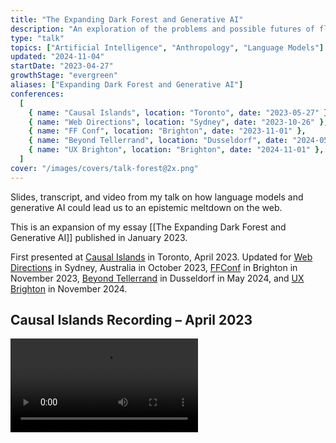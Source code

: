 ```yaml
---
title: "The Expanding Dark Forest and Generative AI"
description: "An exploration of the problems and possible futures of flooding the web with generative AI content"
type: "talk"
topics: ["Artificial Intelligence", "Anthropology", "Language Models"]
updated: "2024-11-04"
startDate: "2023-04-27"
growthStage: "evergreen"
aliases: ["Expanding Dark Forest and Generative AI"]
conferences:
  [
    { name: "Causal Islands", location: "Toronto", date: "2023-05-27" },
    { name: "Web Directions", location: "Sydney", date: "2023-10-26" },
	{ name: "FF Conf", location: "Brighton", date: "2023-11-01" },
	{ name: "Beyond Tellerrand", location: "Dusseldorf", date: "2024-05-01"},
    { name: "UX Brighton", location: "Brighton", date: "2024-11-01" },
  ]
cover: "/images/covers/talk-forest@2x.png"
---
```


Slides, transcript, and video from my talk on how language models and generative AI could lead us to an epistemic meltdown on the web.

This is an expansion of my essay [[The Expanding Dark Forest and Generative AI]] published in January <YearsAgo>2023</YearsAgo>.

First presented at [Causal Islands](https://www.causalislands.com/) in Toronto, April 2023. Updated for [Web Directions](https://webdirections.org/summit/) in Sydney, Australia in October 2023, [FFConf](https://2023.ffconf.org/) in Brighton in November 2023, [Beyond Tellerrand](https://beyondtellerrand.com/events/dusseldorf-2024) in Dusseldorf in May 2024, and [UX Brighton](https://uxbri.org/) in November 2024.

## Causal Islands Recording – April 2023

<Video src="https://www.youtube.com/embed/VXkDaDDJjoA" />

## Beyond Tellerrand Recording – May 2024

<Video src="https://www.youtube.com/embed/KYJd5y3awPc" />

<Spacer size="small" />

## References in order of appearance

<ReferencesLink
	title="The Dark Forest Theory of the Internet"
	href="https://onezero.medium.com/the-dark-forest-theory-of-the-internet-7dc3e68a7cb1"
	author="Yancey Strikler"
/>

<ReferencesLink
	title="The Extended Internet Universe"
	href="https://studio.ribbonfarm.com/p/the-extended-internet-universe"
	author="Venkat Rao"
/>

<ReferencesLink
	title="Generative Agents: Interactive Simulacra of Human Behavior"
	href="https://arxiv.org/abs/2304.03442"
	author="Joon Sung Park, et al."
/>

<ReferencesLink
	title="Al is being used to generate whole spam sites"
	href="https://www.theverge.com/2023/5/2/23707788/ai-spam-content-farm-misinformation-reports-newsguard"
	author="James Vincent for The Verge"
/>

<ReferencesLink
	title="A New Frontier for Travel Scammers: A.I.-Generated Guidebooks"
	href="https://www.nytimes.com/2023/08/05/travel/amazon-guidebooks-artificial-intelligence.html"
	author="Seth Kugels and Stephen Hiltner for The New York Times"
/>

<ReferencesLink
	title="How Spammers and Scammers Leverage AI-Generated Images on Facebook for Audience Growth"
	href="https://fsi9-prod.s3.us-west-1.amazonaws.com/s3fs-public/2024-03/DiRestaGoldstein_AIGeneratedImages_Preprint.pdf"
	author="Renee DiResta & Josh A. Goldstein"
/>

<ReferencesLink
	title="'As an Al language model': the phrase that shows how Al is polluting the web"
	href="https://www.theverge.com/2023/4/25/23697218/ai-generated-spam-fake-user-reviews-as-an-ai-language-model"
	author="James Vincent for The Verge"
/>

<ReferencesLink
	title="Comparing scientific abstracts generated by ChatGPT to original abstracts using an artificial intelligence output detector, plagiarism detector, and blinded human reviewers"
	href="https://www.biorxiv.org/content/10.1101/2022.12.23.521610v1"
	author="Catherine Gao, et al."
/>

<ReferencesLink
	title="The New Breed: What Our History with Animals Reveals about Our Future with Robots"
	href="https://us.macmillan.com/books/9781250296115/thenewbreed"
	author="Kate Darling"
/>

<ReferencesLink
	title="Cyborgism"
	href="https://www.lesswrong.com/posts/bxt7uCiHam4QXrQAA/cyborgism"
	author="Nicholas Kees and Janus on LessWrong"
/>

<Spacer size="small" />

## Slides and Transcript

<BasicImage width="1200px" src="/images/posts/forest-talk/dft_1.jpeg" />

<TalkSlide imgSrc="/images/posts/forest-talk/dft_2.jpeg">

This is going to be about writing on the web, trust, and human relationships (small fish)

</TalkSlide>

<TalkSlide imgSrc="/images/posts/forest-talk/dft_3.jpeg">

And inevitably, AI. Sorry.

A small footnote: this talk up to date as of about 2 weeks ago which means everything I say about the current state of AI is probably completely irrelevant by now.

I have essentially gathered some thoughts that relate to a moment in time that has just whooshed past us.

</TalkSlide>

<TalkSlide imgSrc="/images/posts/forest-talk/dft_4.jpeg">

First, some context. I’m Maggie and I want to lay out all my biases up front.

I’m a designer at an AI research lab called [Elicit](https://elicit.org/). My job involves creating tools that use language models to augment and expand human reasoning.

In practice, these tools are primarily aimed at academics and large organizations such as governments and non-profits, helping them to understand scientific literature and make decisions.

Secondly, I’m what we call “very online”. I live on Twitter and write a lot online. I hang out with people who do the same, and we write blog posts and essays to each other while researching. As if we're 18th-century men of letters. This has led to lots of friends and collaborators and wonderful jobs.

Being a sincere human on the web has been an overwhelmingly positive experience for me, and I want others to have that same experience.

Lastly, before I joined tech, I studied cultural anthropology. I like to think this gives me some useful perspectives, frameworks, and tools to think about culture and social behaviour on the web.

</TalkSlide>

<TalkSlide imgSrc="/images/posts/forest-talk/dft_6.jpeg">

I’ll first discuss the dark forest theory of the web, then talk about the state of generative AI.

We'll then consider if we have a problem here. I’ll lay out hypothetical problems and examine if they’re valid.

Then we'll cover possible futures and how to deal with those hypothetical problems.

</TalkSlide>

<TalkSlide imgSrc="/images/posts/forest-talk/dft_8.jpeg">

To explain the dark forest theory of the web, I first need to explain the dark forest theory of the universe. This theory attempts to explain why we haven’t yet discovered intelligent life in the universe.

</TalkSlide>

<TalkSlide imgSrc="/images/posts/forest-talk/dft_9.jpeg">

Here we are - the pale blue dot

</TalkSlide>

<TalkSlide imgSrc="/images/posts/forest-talk/dft_10.jpeg">

As the only known intelligent life in the universe, we’ve been beaming out messages for 60 years in an attempt to find others.

But we haven’t heard anything back yet.

Dark forest theory suggests that the universe is like a dark forest at night - a place that appears quiet and lifeless because if you make noise...

</TalkSlide>

<TalkSlide imgSrc="/images/posts/forest-talk/dft_11.jpeg">

...the predators will come eat you.

This theory proposes that all other intelligent civilizations were either killed or learned to shut up. We don’t yet know which category we fall into.

</TalkSlide>

<TalkSlide imgSrc="/images/posts/forest-talk/dft_13.jpeg">

The web version builds off that concept

</TalkSlide>

<TalkSlide imgSrc="/images/posts/forest-talk/dft_14.jpeg">

This is a theory proposed by Yancey Striker in 2019 in the article [The Dark Forest Theory of the Internet](https://onezero.medium.com/the-dark-forest-theory-of-the-internet-7dc3e68a7cb1)

Yancey describes some trends and shifts around what it feels like to be in the public spaces of the web.

</TalkSlide>

<TalkSlide imgSrc="/images/posts/forest-talk/dft_15.jpeg">

Yancey pointed out two main “vibes”. First, the web can often feel lifeless, automated, and devoid of humans.

</TalkSlide>

<TalkSlide imgSrc="/images/posts/forest-talk/dft_16.jpeg">

Here we are on the web

And we're naively writing a bunch of sincere and authentic accounts of our lives and thoughts and experiences. Trying to find other intelligent people who share our beliefs and interests

</TalkSlide>

<TalkSlide imgSrc="/images/posts/forest-talk/dft_17.jpeg">

But feels like we’re surrounded by content that doesn’t feel authentic and human.
Lots of this content is authored by bots, marketing automation, and growth hackers pumping out generic clickbait with ulterior motives.

</TalkSlide>

<TalkSlide imgSrc="/images/posts/forest-talk/dft_18.jpeg">

We have all seen this stuff.

Low-quality listicles...

</TalkSlide>

<TalkSlide imgSrc="/images/posts/forest-talk/dft_19.jpeg">

...productivity rubbish...

</TalkSlide>

<TalkSlide imgSrc="/images/posts/forest-talk/dft_20.jpeg">

...insincere templated crap...

</TalkSlide>

<TalkSlide imgSrc="/images/posts/forest-talk/dft_21.jpeg">

...growth hacking advice...

</TalkSlide>

<TalkSlide imgSrc="/images/posts/forest-talk/dft_22.jpeg">

...banal motivational quotes...

</TalkSlide>

<TalkSlide imgSrc="/images/posts/forest-talk/dft_23.jpeg">

...and dramatic clickbait.

</TalkSlide>

<TalkSlide imgSrc="/images/posts/forest-talk/dft_24.jpeg">

This stuff may as well be automated. It's rarely trying to communicate sincere and original thoughts and ideas to other humans. Mostly trying to get you to click and rack up views.

The overwhelming flood of this low-quality content makes us retreat away from public spaces of the web. It's too costly to spend our time and energy wading through it.

</TalkSlide>

<TalkSlide imgSrc="/images/posts/forest-talk/dft_25.jpeg">

The second vibe of the dark forest web is lots of unnecessarily antagonistic behaviour, at scale.

</TalkSlide>

<TalkSlide imgSrc="/images/posts/forest-talk/dft_26.jpeg">

When we put out signals trying to connect with other humans, we risk becoming a target.

</TalkSlide>

<TalkSlide imgSrc="/images/posts/forest-talk/dft_27.jpeg">

Specifically, the Twitter mob might come to eat us.

</TalkSlide>

<TalkSlide imgSrc="/images/posts/forest-talk/dft_29.jpeg">

There’s a term on Twitter called getting “main charactered”.

Every day there is one main character on Twitter and your goal is to not be that character. They get piled on by everyone for saying the wrong thing.
Sometimes they deserve it, but it's often quite arbitrary. I’ve had close friends get main charactered for frankly very banal and minor things

A good example of this is garden lady from October.

Some of you may have seen this. This woman tweeted this lovely, sweet message about loving her husband and spending hours every morning talking to him in the garden over coffee.

</TalkSlide>

<TalkSlide imgSrc="/images/posts/forest-talk/dft_30.jpeg">

The replies were priceless

</TalkSlide>

<TalkSlide imgSrc="/images/posts/forest-talk/dft_31.jpeg">

</TalkSlide>

<TalkSlide imgSrc="/images/posts/forest-talk/dft_32.jpeg">

</TalkSlide>

<TalkSlide imgSrc="/images/posts/forest-talk/dft_33.jpeg">

TikTok captured this vibe well – "I don't really care if something good happened to you. It should have happened to me instead."

</TalkSlide>

<TalkSlide imgSrc="/images/posts/forest-talk/dft_34.jpeg">

In his book “So You’ve Been Publicly Shamed,” Jon Ronson explores how cancelling and publicly shaming others has become a common practice on social media.

This phenomenon has real material consequences for people, causing them to lose their jobs, become alienated from their communities, and suffer emotional trauma.

Many people choose not to engage on the public web because it's become a sincerely dangerous place to express your true thoughts.

</TalkSlide>

<TalkSlide imgSrc="/images/posts/forest-talk/dft_35.jpeg">

It’s difficult to find people who are being sincere, seeking coherence, and building collective knowledge in public.

While I understand that not everyone wants to engage in these activities on the web all the time, some people just want to dance on TikTok, and that’s fine!

However, I’m interested in enabling productive discourse and community building on at least some parts of the web. I imagine that others here feel the same way.

Rather than being a primarily threatening and inhuman place where nothing is taken in good faith.

</TalkSlide>

<TalkSlide imgSrc="/images/posts/forest-talk/dft_36.jpeg">

So, how do we cope with this?

While wandering around the dark forest of Facebook and Linked in and Twitter, most of us realised we need to go somewhere safer.

</TalkSlide>

<TalkSlide imgSrc="/images/posts/forest-talk/dft_37.jpeg">

We end up retreating to what’s been called the “cozy web.”

This term was coined by Venkat Rao in [The Extended Internet Universe](https://studio.ribbonfarm.com/p/the-extended-internet-universe) – a direct response to the dark forest theory of the web. Venkat pointed out that we’ve all started going underground, as if were.

We move to semi-private spaces like newsletters and personal websites where we’re less at risk of attack.

</TalkSlide>

<TalkSlide imgSrc="/images/posts/forest-talk/dft_38.jpeg">

However, even personal websites and newsletters can sometimes be too public, so we retreat further into gatekept private chat apps like Slack, Discord, and WhatsApp.

These apps allow us to spend most of our time in real human relationships and express our ideas, with things we say taken in good faith and opportunities for real discussions.

The problem is that none of this is indexed or searchable, and we’re hiding collective knowledge in private databases that we don’t own. Good luck searching on Discord!

</TalkSlide>

<TalkSlide imgSrc="/images/posts/forest-talk/dft_39.jpeg">

My current theory is that the dark forest parts of the web are about to expand.

</TalkSlide>

<TalkSlide imgSrc="/images/posts/forest-talk/dft_40.jpeg">

We now have what’s being called generative AI

These are machine-learning models that can generate content that before this point in history, only humans could make. This includes text, images, videos, and audio.

</TalkSlide>

<TalkSlide imgSrc="/images/posts/forest-talk/dft_41.jpeg">

Here are some some popular models for each media type.
I’m sure you’ve all heard of some of these.

</TalkSlide>

<TalkSlide imgSrc="/images/posts/forest-talk/dft_42.jpeg">

Obviously, this is ChatGPT. We've all seen thousands of screenshots of this.

It's a large language model that can generate huge volumes of human-like text in seconds.

I’m going to assume a fair amount of knowledge about language models in this crowd.

The key points to know are:

- Its outputs are generally indistinguishable from human-made text, roughly at a high school essay level. We should acknowledge that these outputs are astonishingly good. I'll get to the flaws and weaknesses of language models later.
- They're trained on a huge volume of text scraped primarily from the English-speaking web.
- All language models do is predict the next word in a sequence, which may sound simple but leads to all kinds of complex and potentially useful behaviour.

</TalkSlide>

<TalkSlide imgSrc="/images/posts/forest-talk/dft_43.jpeg">

We can also generate images. These are outputs from Midjourney.

</TalkSlide>

<TalkSlide imgSrc="/images/posts/forest-talk/dft_44.jpeg">

We can also do videos. This is a demo of OpenAI's [SORA model](https://www.youtube.com/watch?v=HK6y8DAPN_0)

This is still in the uncanny valley stage.

I'm not going to focus on video and image outputs for this talk.
I'm just going to focus on language models.

Deepfakes are a problem, but I’m all full up on problems.
Someone else is going to have to do that talk.

</TalkSlide>

<TalkSlide imgSrc="/images/posts/forest-talk/dft_45.jpeg">

By now language models have been turned into lots of easy-to-use products. You don't need any understanding of models or technical skills to use them. They come baked-into many existing popular tools like Photoshop or Notion.

</TalkSlide>

<TalkSlide imgSrc="/images/posts/forest-talk/dft_46.jpeg">

The product category that concerns me most is content generators. These are tools designed for marketers and SEO strategists to easily create publishable content.

I'm going to pick on one called [Blaze](https://www.blaze.ai/) but there are plenty of other tools that do the same thing.

They tend to work like this: You type in what you want to write about. I’ve said "why plant-based meat is morally wrong" here. This isn't an opinion I agree with but it sounds like a good topic for clickbait.

</TalkSlide>

<TalkSlide imgSrc="/images/posts/forest-talk/dft_48.jpeg">

So I’ll have this model write an article for me.

And then it churns out 700 words on it.
This is now ready for me to publish.

Which if I’m someone lobbying against carbon credits is handy.

I can generate 100 of these, optimise them for Google search terms, and shove them on the web.

A hard day’s advocacy done!

The quality and truthfulness of this is clearly questionable, but we’ll get to the problems with it later.

The point is this is very easy to do.

This isn't limited to blog posts and articles.
Any text that can be generated will.

They give you an array of convenient formats.
Like presenting yourself on a dating site and wedding vows.
Or “sharing tips and knowledge”. Though clearly not based off anything you’ve actually learned.

</TalkSlide>

<TalkSlide imgSrc="/images/posts/forest-talk/dft_51.jpeg">

There’s every manifestation of this; Tweet generators, Linked In post generators, turn YouTube videos into tweets and vice versa.

You're able to reuse content quite easily. This is all a marketer's dream!

</TalkSlide>

<TalkSlide imgSrc="/images/posts/forest-talk/dft_52.jpeg">

Most of the tools and examples I’ve shown so far have a fairly simple architecture.

They’re made by feeding a single input, or prompt, into the big black mystery box of a language model. (We call them black boxes because we don't know that much about how they reason or produce answers. It's a mystery to everyone, including their creators.)

And we get a single output – an image, some text, or an article.

</TalkSlide>

<TalkSlide imgSrc="/images/posts/forest-talk/dft_53.jpeg">

We can scale that up to many outputs.

Most companies that make language models have an API you can hit. So we can ask for 1,000 or 100,000 articles.

But we’re still limited in how sophisticated we can get with these outputs.

</TalkSlide>

<TalkSlide imgSrc="/images/posts/forest-talk/dft_54.jpeg">

Recently, people have been developing more sophisticated methods of prompting language models, such as "prompt chaining" or composition.

Ought has been [researching this](https://ought.org/research/factored-cognition) for a few years. Recently released libraries like [LangChain](https://python.langchain.com/en/latest/) make it much easier to do.

This approach solves many of the weaknesses of language models, such as a lack of knowledge of recent events, inaccuracy, difficulty with mathematics, lack of long-term memory, and their inability to interact with the rest of our digital systems.

Prompt chaining is a way of setting up a language model to mimic a reasoning loop in combination with external tools.

You give it a goal to achieve, and then the model loops through a set of steps: it observes and reflects on what it knows so far and then decides on a course of action. It can pick from a set of tools to help solve the problem, such as searching the web, writing and running code, querying a database, using a calculator, hitting an API, connecting to Zapier or IFTTT, etc.

After each action, the model reflects on what it's learned and then picks another action, continuing the loop until it arrives at the final output.

This gives us much more sophisticated answers than a single language model call, making them more accurate and able to do more complex tasks.

This mimics a very basic version of how humans reason. It's similar to the OODA loop (Observe, Orient, Decide, Act).

</TalkSlide>

<TalkSlide imgSrc="/images/posts/forest-talk/dft_55.jpeg">

Recently, people have taken this idea further and developed what are being called “generative agents”.

Just over two weeks ago, this paper **"[Generative Agents](https://arxiv.org/abs/2304.03442): Interactive Simulacra of Human Behavior"** came out outlining an experiment where they made a sim-like game (as in, The Sims) filled with little people, each controlled by a language-model agent.

</TalkSlide>

<TalkSlide imgSrc="/images/posts/forest-talk/dft_56.jpeg">

These language-model-powered sims had some key features, such as a long-term memory database they could read and write to, the ability to reflect on their experiences, planning what to do next, and interacting with other sim agents in the game.

</TalkSlide>

<TalkSlide imgSrc="/images/posts/forest-talk/dft_57.jpeg">

And this architecture produced very compelling and believable human behaviours.

The agents would perform everyday tasks such as cooking breakfast, stopping if something is burning, chatting to one another, forming opinions, and reflecting on their day.

Additionally, these agents exhibited more emergent social behaviours, such as planning and attending a Valentine's Day party and asking each other out on dates.

There's a new library called [AgentGPT](https://agentgpt.reworkd.ai/) that's making it easier to build these kind of agents. It's not as sophisticated as the sim character version, but follows the same idea of autonomous agents with memory, reflection, and tools available. It's now relatively easy to spin up similar agents that can interact with the web.

</TalkSlide>

<TalkSlide imgSrc="/images/posts/forest-talk/dft_58.jpeg">

I think we’re about to enter a stage of sharing the web with lots of non-human agents that are very different to our current bots – they have a lot more data on how behave like realistic humans and are rapidly going to get more and more capable.

Soon we won’t be able to tell the difference between generative agents and real humans on the web.

Sharing the web with agents isn’t inherently bad and could have good use cases such as automated moderators and search assistants, but it’s going to get complicated.

</TalkSlide>

<TalkSlide imgSrc="/images/posts/forest-talk/dft_59.jpeg">

Now, why is this a problem?

I’m only going to focus on how this will be a problem for human relationships and information over the web.

Anything else – like how we might all end up unemployed or dead soon – is beyond my pay grade.

</TalkSlide>

<TalkSlide imgSrc="/images/posts/forest-talk/dft_60.jpeg">

The cost of creating and publishing content on the web just dropped to almost zero.

Humans are expensive and slow at making content. We need time to research, read, think, and clumsily string words together. And then we insist on taking more time to eat, sleep, socialise, and shower.

Generative models, on the other hand, write much faster, don't need time off, and don't get bored.

ChatGPT currently costs a fraction of a cent ($0.002) to generate 1000 tokens (~words), meaning that it would cost only two cents to generate 100 articles of 1000 words. If we used a more sophisticated architecture like prompt chaining the cost would certainly be higher, but still affordable.

Given that these creations are cheap, easy to use, fast, and can produce a nearly infinite amount of content...

</TalkSlide>

<TalkSlide imgSrc="/images/posts/forest-talk/dft_61.jpeg">

...I think we’re about to drown in a sea of informational garbage.

We’re going to be _absolutely swamped_ by masses of mediocre content.

Every marketer, SEO strategist, and optimiser bro is going to have a field day
filling Twitter and Facebook and Linked In and Google search results
with masses of keyword-stuffed, optimised, generated crap.

This explosion of noise will make it difficult to hear any signal. We'll need to find more robust ways to filter our feeds and curate good-quality work.

While we already have tools to deal with spam and filter low-quality content, I think this new, more sophisticated of junk will leak through. I expect it will take a few years to get our content moderation, filtering, and defence systems to catch up.

Meta note: This image was made in Midjourney. It's the only AI-generated image I’m using in this talk. I mostly wanted to show that AI can do hands now – progress!

</TalkSlide>

<TalkSlide imgSrc="/images/posts/forest-talk/dft_62.jpeg">

We can tell this is already happening because spammers and scammers are lazy as fuck.

This recent Verge article: **"'[As an Al language model](https://www.theverge.com/2023/4/25/23697218/ai-generated-spam-fake-user-reviews-as-an-ai-language-model)': the phrase that shows how Al is polluting the web"** pointed out that the phrase “as an AI language model” is showing up in all kinds of places: Amazon reviews, Yelp reviews, Tweets, and LinkedIn posts.

This is a common phrase that shows up in ChatGPT outputs. As in “as an AI language model, I do not have any political opinions”

The fact spammers couldn’t even be bothered to remove this obvious giveaway from their outputs shows the level of care and detail they’ll put into future work.

</TalkSlide>

<TalkSlide imgSrc="/images/posts/forest-talk/dft_62 2.jpeg">

Last week a NewsGuard report came out detailing how they found 49 entirely AI generated but legitimate looking “news” websites, all publishing misinformation that ranks well on Google

</TalkSlide>

<TalkSlide imgSrc="/images/posts/forest-talk/dft_62 3.jpeg">

There’s been a surge in self-published books on Amazon…

</TalkSlide>

<TalkSlide imgSrc="/images/posts/forest-talk/dft_62 4.jpeg">

The New York Times did a report on how the travel guidebook category was being flooded with generated crap.

The book content scored highly on their generative AI dectectors, and the authors were made up people with generated profile images.

Amazon has started limiting the number of self-published books to 3 a day in response.

</TalkSlide>

<TalkSlide imgSrc="/images/posts/forest-talk/dft_62 5.jpeg">

The tell-tale phrase “as an AI language model” shows up all the time in Amazon reviews, Yelp reviews, Tweets, and LinkedIn posts.

</TalkSlide>

<TalkSlide imgSrc="/images/posts/forest-talk/dft_62 6.jpeg">

Most are very boring attempts to get ChatGPT to write engaging LinkedIn posts

</TalkSlide>

<TalkSlide imgSrc="/images/posts/forest-talk/dft_62 7.jpeg">

One of my favorite Twitter accounts at the moment is dead internet at its finest which collects examples of generated crap

</TalkSlide>

<TalkSlide imgSrc="/images/posts/forest-talk/dft_62 8.jpeg">

Reply sections like this Bots replying en mass to content with: “Incredible graphics, engaging storyline, immersive.” “Congratulations on your remarkable success.”

</TalkSlide>

<TalkSlide imgSrc="/images/posts/forest-talk/dft_62 9.jpeg">

Facebook is a whole different story. I hadn’t been on in about a decade. Found [a paper](https://fsi9-prod.s3.us-west-1.amazonaws.com/s3fs-public/2024-03/DiRestaGoldstein_AIGeneratedImages_Preprint.pdf) published in March by two Stanford researchers looking at AI generated spam and scam images. Found hundreds of pages of generative content farms. These pictures of AI generated children all have a million engagements or more on them. Despite being obviously fake This paper sent me down a awful rabbit hole… Where I learned if there’s one thing boomers on Facebook love, it’s children making things, and Jesus.

</TalkSlide>

<TalkSlide imgSrc="/images/posts/forest-talk/dft_62 10.jpeg">

Here’s a generated AI child making a rather unbelievable Jesus sand sculpture with 11,000 enaggaements and over 300 comments

</TalkSlide>

<TalkSlide imgSrc="/images/posts/forest-talk/dft_62 11.jpeg">

And another AI generated child in a slum who made a Coca-cola Jesus? Very entreprenrial of him. The spirit of capitalism alive and well here. Again, thousands of engagements, hundreds of comments

</TalkSlide>

<TalkSlide imgSrc="/images/posts/forest-talk/dft_62 12.jpeg">

And finally… I cannot explain what this is or why, but this crab Jesus has over 200,000 engagements and 4000 comments There are many other more disturbing examples I didn’t have the stomach to put in. So the examples I’m showing here are extremely unsophisticated. This is bot-generated-nonsense with bots reacting to it. We’ll probably be able to filter out and ignore the vast majority of this. I’m more worried about the more sophisticated version of this.

</TalkSlide>

<TalkSlide imgSrc="/images/posts/forest-talk/dft_63.jpeg">

Let’s look at some hypothetical scenarios of how this might unfold.

This is Nigel. He’s written a book on ‘Why Nepotism is Great’ and he wants to be a bookfluencer.

We're going to give him the benefit of the doubt and assume he's actually written this book and not prompted it into existence.

So he spins up an agent

And tells it to promote the book (not so different to a traditional book agent!)

And then gives it access to all his social media accounts via APIs or something like Zapier.

</TalkSlide>

<TalkSlide imgSrc="/images/posts/forest-talk/dft_64.jpeg">

The agent takes a moment to strategise. And then gets to work.

It generates and schedules a steady stream of tweets based on the book content. Then turns those into posts optimised for LinkedIn and Facebook. It then writes and schedules a newsletter every week for 6 months. Then sets up a Medium account and republishes those as articles. It moves onto creating a set of addictive TikTok videos, a 24-part series for YouTube, and generates a bunch of podcast episodes that use Nigel’s voice (trivial to do at this point). And finally finds other people writing about nepotism and starts replying to everything they publish on Twitter, LinkedIn, etc. in order to

This is not that different to what Nigel could do.
And the agent knows not to make _tons_ of content, lest it set off any red flags from content moderators. So it seems plausible this all could have been Nigel's doing.

Without an agent, 99% of Nigel's wouldn’t have the time, energy and motivation to do this, even if they had written a book. And they certainly couldn't keep up this consistency of output. I also expect Nigel’s agent will write quite compelling, accurate content. Perhaps better than Nigel.

</TalkSlide>

<TalkSlide imgSrc="/images/posts/forest-talk/dft_65.jpeg">

So now instead of only 1% of people having the time and energy to be prolific self-promoters.

</TalkSlide>

<TalkSlide imgSrc="/images/posts/forest-talk/dft_66.jpeg">

99% of people have the capacity to publish this mass of content to the web. It doesn't mean they will, but they _could_.

Clearly, we already have lots of spam on the web now that we’re able to filter out and ignore. But I think the scale and quality of this new kind is something we’re not prepared for.

Now imagine how this plays out with a political group with a specific agenda to push...

</TalkSlide>

<TalkSlide imgSrc="/images/posts/forest-talk/dft_67.jpeg">

So here's Genetic Guardians – they're a bunch of political lobbyists who strongly believe in gene editing. And want to spread the good word.

But they understand scale in a way Nigel doesn’t.

</TalkSlide>

<TalkSlide imgSrc="/images/posts/forest-talk/dft_68.jpeg">

They spin up 1000 agents.

And tell each of them to go be influencers. They should appear to be real, consistent people who have accounts on most major social media platforms. They have their own websites and Twitter accounts. And they behave just like the other humans on the web.

But each influencer is a one-person media machine making engaging and educational content about gene editing. They publish books. They make mini-docs on YouTube. They host each other on their podcasts.

They essentially build an influencer content ring around gene editing.

And they still don’t set off any suspicions of being bots or content moderation flags. Individually, they all appear to make a reasonable, human amount of content.

This is almost doable right now. It would certainly be a bit expensive to do at this scale. But we should expect costs to drop and there are some well-funded lobbying groups out there. I wouldn't be surprised if it's already happening.

</TalkSlide>

<TalkSlide imgSrc="/images/posts/forest-talk/dft_69.jpeg">

I have some good news though.

This has all been a bit dark. Let's take a breath.

</TalkSlide>

<TalkSlide imgSrc="/images/posts/forest-talk/dft_70.jpeg">

This might not be a problem.

This is only a problem if...

</TalkSlide>

<TalkSlide imgSrc="/images/posts/forest-talk/dft_71.jpeg">

...we want to use the web for very particular purposes.

Such as facilitating genuine human connections, pursuing collective sense-making and building knowledge together, and ideally grounding our knowledge of the world in reality.

So, if you don't care about these things, don't worry about generative AI!
Everything will be fine!

We're about to have much more engaging content on social media. TikTok will be lit.

However, I'm quite keen on these outcomes; I write on the web a lot, I'm a big proponent of people publishing personal knowledge online, and I encourage everyone to do it.

I keep banging on about digital gardening which is essentially having your own personal wiki on the web.

The goal here is to make the web a space for collective understanding and knowledge-building, something lots of other speakers here have touched on. Which requires that we're able to find, share, and curate high-quality, reliable, and insightful information.

I'm worried that generative agents threaten that, at least in the short term.

</TalkSlide>

<TalkSlide imgSrc="/images/posts/forest-talk/dft_72.jpeg">

When I talk to people about my worries, I always get this question:

**Why does it matter if a generative model made something rather than a human?**

In most cases, language models are more accurate and knowledgeable than most humans.
Benchmarks have shown this. At least when it comes to referencing well-documented facts. They’re frankly better writers than a lot of us.

Surely, having more generated content on the web would make it a more reliable and valuable place for all of us?

And I’m sympathetic to this point...

</TalkSlide>

<TalkSlide imgSrc="/images/posts/forest-talk/dft_73.jpeg">

But there are a few key differences between content generated by models versus content made by humans.

First is its connection to reality.
Second, the social context they live within.
And finally their potential for human relationships.

</TalkSlide>

<TalkSlide imgSrc="/images/posts/forest-talk/dft_74.jpeg">

First, generated content is different because it has a different relationship to reality than us.

</TalkSlide>

<TalkSlide imgSrc="/images/posts/forest-talk/dft_75.jpeg">

We are embodied humans in a shared reality filled with rich embodied sensory information.

When we read, we compare other people's accounts of reality against our own experiences. We question whether their views align with ours. And then we write our own accounts.

In doing this, we are all participating in this beautiful cycle of trying to make sense of everything together. This is the core of all science, art, and literature. We are trying to understand and teach each other things through writing.

We have now fed this enormous written record into large language models, encoding a bunch of patterns in their networks, creating a representation of the existing written knowledge of humanity.

This model can now generate text that is predictably similar to all the text it has seen before.

But the tricky bit is trying to figure out how much this generated text relates to reality.

</TalkSlide>

<TalkSlide imgSrc="/images/posts/forest-talk/dft_76.jpeg">

In some sense, it’s fully _UNHINGED_.

The model cannot check its claims against reality because it can’t access reality.

But it’s a bit like a fuzzy memory of reality.

It _is_ based off what we’ve written about the world, but can’t validate its claims.

</TalkSlide>

<TalkSlide imgSrc="/images/posts/forest-talk/dft_77.jpeg">

We politely call it “hallucination” when language models say things that don’t reflect reality.

In ways, it’s like a terribly smart person on some mild drugs. They're confused about who they are and where they are, but they're still super knowledgeable.

This disconnect between its superhuman intelligence and incompetence is one of the hardest things to reconcile.

</TalkSlide>

<TalkSlide imgSrc="/images/posts/forest-talk/dft_78.jpeg">

A big part of this limitation is that these models only deal with language.

And language is only one small part of how a human understands and processes the world.

We perceive and reason and interact with the world via spatial reasoning, embodiment, sense of time, touch, taste, memory, vision, and sound.
These are all pre-linguistic. And they live in an entirely separate part of the brain from language.

Generating text strings is not the end-all be-all of what it means to be intelligent or human.

So simulated humans that can only deal with language are missing a big part of what we perceive as human “reality.”

</TalkSlide>

<TalkSlide imgSrc="/images/posts/forest-talk/dft_79.jpeg">

Language models are also different in their social context.
In that they have a strange relationship to our social world.

Everything we say is situated in a social context.
I'm assuming everyone in this room has an usually high level of technical literacy. I don’t talk to my writer friends, or my aunt in the same way I'm going to talk to you.
We are always evaluating the amount of shared context we have with people we're talking to - it changes how we communicate.

If I met someone from Shakespearean England, we’d have some trouble communicating because we share less context. We don't just speak in different dialects, we have different morals and values, we have different assumptions about how society works and how science works.

The point is there is no truth or knowledge outside of social context. Everything we say is contextual and relies on a shared social world.

But a language model is not a person with a fixed identity.

They know nothing about the cultural context of who they’re talking to.
They take on different characters depending on how you prompt them and don’t hold fixed opinions.
They are not speaking from one stable social position.

This leads some people to claim they’re objective or more reliable than humans with biases.

</TalkSlide>

<TalkSlide imgSrc="/images/posts/forest-talk/dft_80.jpeg">

But they in fact _do_ represent a very particular way of seeing the world.

We trained them primarily on text scraped from the web. They're of course also trained on books and Wikipedia, but it's a far smaller percentage of the training data.

This means they primarily represent the generalised views of a majority English-speaking, western population who have written a lot on Reddit and lived between about 1900 and 2023.

Which in the grand scheme of history and geography, is an _incredibly_ narrow slice of humanity.

This clearly does not represent all human cultures and languages and ways of being.

We are taking an already dominant way of seeing the world and generating even more content reinforcing that dominance.

We don’t have enough data from people who have lived in different historical periods or minority cultures with less written content to represent them in current models.

This hopefully improves with time, but it's hard to solve with limited data.

</TalkSlide>

<TalkSlide imgSrc="/images/posts/forest-talk/dft_81.jpeg">

If I put my anthropologist hat on and look at this problem it feels exceptionally tragic.

Our entire discipline tries to expand the collective understanding of how diverse human cultures can be. We try to help people realise both how unified we are as a species, but also how flexible and adaptable human cultures can be – far weirder and more wonderful than we can imagine.

This is captured well in this quote from Tim Ingold, a well-known and brilliant anthropologist: “Every way of life represents a communal experiment in living. The world itself is never settled in its structure and composition. It is continually coming into being.”

Generating a mass of content from a very particular way of viewing the world funnels us down into a monoculture. Which feels like shutting down a ton of possibilities and diversity for all the ways human culture might unfold in the future.

Not to mention all the existing cultures and languages we might lose in this process.

</TalkSlide>

<TalkSlide imgSrc="/images/posts/forest-talk/dft_82.jpeg">

Lastly, generated content lacks any potential for human relationships.

When you read someone else’s writing online, it’s an invitation to connect with them. You can reply to their work, direct message them, meet for coffee or a drink, and ideally become friends or intellectual sparring partners. I’ve had this happen with so many people. Highly recommend.

There is always someone on the other side of the work who you can have a full human relationship with.

Some of us might argue this is the whole point of writing on the web.

</TalkSlide>

<TalkSlide imgSrc="/images/posts/forest-talk/dft_83.jpeg">

This isn't the case with generated writing.

This is a still from the film ‘Her’ which is now the canonical reference for para-social relationships with AIs.

In it, Joaquin Phoenix has a wonderful relationship with his personal AI. He talks to her via an earpiece all day, grows increasingly distant from the humans around him, and eventually falls in love. The AI then grows bored of him and his tiny human mind and leaves.

This is a good lesson about the potentially unfulfilling outcomes we face if we try to form emotional relationships with AI.

But _some_ people took this as a suggestion rather than a dark premonition...

</TalkSlide>

<TalkSlide imgSrc="/images/posts/forest-talk/dft_83.1.jpeg">

This is [Replika](https://replika.ai/), a real service that creates an “AI companion” for you. Here agents are being used to create faux friends or romantic partners.

_Obviously_, generative models cannot fulfill all the needs humans have in relationships. They cannot hug you, come to your birthday party, truly empathise with your situation, or tell you about their experiences grounded in the real world.

In the same way generated content can’t facilitate real, fulfilling human relationships.

</TalkSlide>

<TalkSlide imgSrc="/images/posts/forest-talk/dft_84.jpeg">

So that all sounds quite bad. Let's do some more deep breaths.

I now want to talk about possible futures.

This is going to be a non-comprehensive, not mutually exclusive list of themes and trends. I'm guessing many of these will happen in parallel over the next 5 years. I'm not dumb enough to predict any further out than that.

</TalkSlide>

<TalkSlide imgSrc="/images/posts/forest-talk/dft_85.jpeg">

First, we’re all about to spend a lot of time thinking about how to pass the reverse Turing test.

A lot of this talk is based on an essay called [[The Expanding Dark Forest and Generative AI]] I wrote back in January. So roughly 5 years ago in AI development time.

In it, I focused a lot on this question of how we might prove we’re human on a web filled with fairly sophisticated generated content and agents. I still think this is a relevant short-term concern.

</TalkSlide>

<TalkSlide imgSrc="/images/posts/forest-talk/dft_86.jpeg">

The original Turing test had a human talk to a computer and another human through only text messages.

If the computer seemed plausibly human, it passed the test.

In the original, the computer is the one who has to prove competency.

</TalkSlide>

<TalkSlide imgSrc="/images/posts/forest-talk/dft_87.jpeg">

On the new web, we’re the ones under scrutiny. Everyone is assumed to be a model until they can prove they're human.

This is going to be challenging on a web flooded with sophisticated agents.

In the short term, we can employ a bunch of tricks like using unusual jargon and insider terminology that language models won't know yet.

We can write in non-dominant languages that the models don’t have as much training data for, such as Welsh or Catalan (requires knowing one of these languages).

We can publish multi-modal work that covers both text and audio and video. This defence will probably only last another 6-12 months.

And lastly, we can push ourselves to do higher quality writing, research, and critical thinking. At the moment models still can't do sophisticated long-form writing full of legitimate citations and original insights.

</TalkSlide>

<TalkSlide imgSrc="/images/posts/forest-talk/dft_88.jpeg">

Related to this, I think we're about to have _much_ higher standard for humans. Models take over more mundane cognitive tasks and simpler writing.

We’ll demand more from human writers because great automated writing is cheap and prolific.

This raises both the floor and the ceiling for the quality of writing.

</TalkSlide>

<TalkSlide imgSrc="/images/posts/forest-talk/dft_89.jpeg">

At the moment there’s some equal distribution of exceptional, mediocre, and terrible writers on the web.

Most of us are mediocre.

First, language models will raise the floor….

</TalkSlide>

<TalkSlide imgSrc="/images/posts/forest-talk/dft_90.jpeg">

They're useful for people who struggle to write because of their education level or because they’re writing in a second language.

These people’s work will improve.

Then I think there’s going to be some dual action for people with either mediocre or exceptional work.

</TalkSlide>

<TalkSlide imgSrc="/images/posts/forest-talk/dft_91.jpeg">

Some of these people will become even more mediocre. They will try to outsource too much cognitive work to the language model and end up replacing their critical thinking and insights with boring, predictable work. Because that’s exactly the kind of writing language models are trained to do, by definition.

</TalkSlide>

<TalkSlide imgSrc="/images/posts/forest-talk/dft_92.jpeg">

But some people will realise they shouldn’t be letting language models literally write words for them. Instead, they'll strategically use them as part of their process to become even better writers.

They'll integrate them by using them as sounding boards while developing ideas, research helpers, organisers, debate partners, and Socratic questioners.

These people will get even better. They’ll also be pushed to do much more original, creative work in a world flooded with generic content.

</TalkSlide>

<TalkSlide imgSrc="/images/posts/forest-talk/dft_93.jpeg">

I apologise for this phrase, but it too perfectly captures the point I'm trying to make. I polled people on whether to use it and ended up with a 50/50 split. So I went for it.

Anyway, we’re about to enter a phase of human centipede epistemology. Please don’t ask me to explain that, you can google it later.

The point is that if content generated from models becomes our source of truth,
the way we know things is simply that a language model once said them. Then they're forever captured in the circular flow of generated information.

</TalkSlide>

<TalkSlide imgSrc="/images/posts/forest-talk/dft_94.jpeg">

So instead of our current model where the training data is at least based on real-world experience...

</TalkSlide>

<TalkSlide imgSrc="/images/posts/forest-talk/dft_95.jpeg">

...we’re going to use the text generated by these models to train new models.
That tenuous link to the real world becomes completely divorced from it

This is already happening – models are still being trained on text scraped from the web, and web text is increasingly being generated.

</TalkSlide>

<TalkSlide imgSrc="/images/posts/forest-talk/dft_96.jpeg">

One tangible risk here is the development of scientific paper mills.

People may use generative models to write scientific papers that claim to find things that haven’t actually been tested. Usually, findings that benefit particular commercial or political interests.

There was a study done this past December to get a sense of how possible this is:
**[Comparing scientific abstracts](https://www.biorxiv.org/content/10.1101/2022.12.23.521610v1) generated by ChatGPT to original abstracts using an artificial intelligence output detector, plagiarism detector, and blinded human reviewers"** – Catherine Gao, et al. (2022)

Blinded human reviewers were given a mix of real paper abstracts and ChatGPT-generated abstracts for submission to 5 of the highest-impact medical journals.

</TalkSlide>

<TalkSlide imgSrc="/images/posts/forest-talk/dft_97.jpeg">

The reviewers spotted the ChatGPT-generated abstracts 68% of the time. Which is pretty good! But they missed 32% of them. They also incorrectly identified 14% of real abstracts as being AI-generated.

We should note this was done with the GPT-3.5, which is less capable than the newer GPT-4, and didn't use any sophisticated prompt chaining techniques.

So the stats are still in our favour, but we should expect this percentage to shift.

Takes the replication crisis to a whole new level.

Just because words are published in journals does not make them true.

</TalkSlide>

<TalkSlide imgSrc="/images/posts/forest-talk/dft_98.jpeg">

Next, we have the meatspace premium.

We will begin to preference offline-first interactions. Or as I like to call them, meatspace interactions.

</TalkSlide>

<TalkSlide imgSrc="/images/posts/forest-talk/dft_99.jpeg">

As we start to doubt all “people” online, the only way to confirm humanity is to meet offline over coffee or a drink.

</TalkSlide>

<TalkSlide imgSrc="/images/posts/forest-talk/dft_100.jpeg">

Once two people, they can confirm the humanity of everyone else they've met IRL.
Two people who know each of these people can confirm each other's humanity because of this trust network.

This has a few knock-on effects:
People will move back to cities and densely populated areas.
In-person events will become preferable.
Being in meatspace vs. cyberspace becomes a privilege and a premium.

This disadvantages people who can’t move to urban areas with higher populations, or are unable to regularly get out and meet other people.
This includes people with disabilities, parents of young children, caregivers, or simply people without the material means to move to expensive cities.

This sadly undoes a lot of the connective, equalising power of the original web.

</TalkSlide>

<TalkSlide imgSrc="/images/posts/forest-talk/dft_101.jpeg">

A natural follow-on from this is to put it on the blockchain!
We could create on-chain authenticity checks for human-created content on the web.

This means some third party verifies your humanity in real life, then assigns you a cryptographic key to sign all your online content. Everything is then linked back to your identity. Clearly not great for anonymity or pseudo-anonymity.

I’m not a on-chain person so I don’t know the details of how this would work.
I know people in this audience are more interested in this area and will have thoughts.

</TalkSlide>

<TalkSlide imgSrc="/images/posts/forest-talk/dft_102.jpeg">

This is already a real project called [Worldcoin](https://worldcoin.org/)

This scary-looking orb scans your eyeball and confirms your identity then created a unique human credential for you to use online.

Funnily enough, this project is affiliated with none other than OpenAI’s Sam Altman
– he partially helped found it and is now on the board.

</TalkSlide>

<TalkSlide imgSrc="/images/posts/forest-talk/dft_103.jpeg">

I’m expecting any day now Elon will announce the new purple check on Twitter that confirms your humanity

It's only going to cost $30/month, and you don't actually need to verify anything.
You just check a box that says I’m human.
Simple is better, right?

</TalkSlide>

<TalkSlide imgSrc="/images/posts/forest-talk/dft_104.jpeg">

Those were all a bit negative but there is some hope in this future.

We can certainly fight fire with fire.

I think it’s reasonable to assume we’ll each have a set of personal language models helping us filter and manage information on the web.

</TalkSlide>

<TalkSlide imgSrc="/images/posts/forest-talk/dft_105.jpeg">

I expect these to be baked into browsers or at the OS level.

These specialised models will help us identify generated content (if possible), debunk claims, flag misinformation, hunt down sources for us, curate and suggest content, and ideally solve our discovery and search problems.

We will have to design this very carefully, or it'll give a whole new meaning to filter bubbles.

We will eventually find it absurd that anyone would browse the “raw web” without their personal model filtering it.

In the same way, very few of us would voluntarily browse the dark web. We’re quite sure we don’t want to know what’s on it.

The filtered web becomes the default.

</TalkSlide>

<TalkSlide imgSrc="/images/posts/forest-talk/dft_106.jpeg">

The question I want everyone to leave with is which of these possible futures would you like to make happen? Or _not_ make happen?

We have a lot of people sprinting to build fairly shallow interfaces on top of ChatGPT. The big companies are all scrambling to figure out their “AI play”. Their employees frantically DM me asking for advice about what to build.

At this point I should make clear generative AI is not the destructive force here.
The way we’re choosing to deploy it in the world is. The product decisions that expand the dark forestness of the web are the problem.

So if you are working on a tool that enables people to churn out large volumes of text without fact-checking, reflection, and critical thinking. And then publish it to every platform in parallel... please god, stop.

So what should you be building instead?

</TalkSlide>

<TalkSlide imgSrc="/images/posts/forest-talk/dft_107.jpeg">

I tried to come up with three snappy principles for building products with language models. I expect these to evolve over time, but this is my first pass

First, protect human agency.
Second, treat models as reasoning engines, not sources of truth
And third, augment cognitive abilities rather than replace them.

</TalkSlide>

<TalkSlide imgSrc="/images/posts/forest-talk/dft_108.jpeg">

The generative agent architecture system starts with a human prompt, but then quickly hands off to autonomous agents to make decisions. The agent does a bunch of stuff, then reports back. The locus of agency in this system is within the agent.

And herein lies the path to self-destruction. This is what most AI safety researchers are very worried about – that we wholesale hand off complex tasks to agents who go off the rails.

</TalkSlide>

<TalkSlide imgSrc="/images/posts/forest-talk/dft_109.jpeg">

A more ideal form of this is the human and the AI agent are collaborative partners
doing things together. These are often called human-in-the-loop systems.

They have very short feedback loops. Humans can closely supervise system inputs and outputs, agents have limited power, and the locus of agency remains with the human.

These kinds of architectures will certainly be slower, so they're not necessarily the default choice. They'll be less convenient, but safer.

This is nice in theory, but who holds the agency in a system like this is opaque and sits on a spectrum. It's not clear how much agency is too much to hand over at any one moment.

Geoffrey was just telling me yesterday there was a bunch of research done in the 90s on agency and interfaces we all need to read.

</TalkSlide>

<TalkSlide imgSrc="/images/posts/forest-talk/dft_110.jpeg">

This ties into principle two: treat models as tiny reasoning engines, not sources of truth.

At the moment we tend to treat models as oracles. We ask them to answer questions or write things that become final outputs. This is where hallucination and detachment from reality become a problem.

Models are much more interesting as very small reasoning engines trained for specific, predictable tasks.

One alternate approach is to start with our own curated datasets we trust. These could be repositories of published scientific papers, our own personal notes, or public databases like Wikipedia.

We can then run many small specialised model tasks over them.
We can do things like:

- Summarise
- Extract structured data
- Find contradictions
- Compare and contrast
- Group by different variables
- Stage a debate
- Surface causal reasoning chains
- Generate research questions

Some of these will pull on generalised training data, but there's much less risk of wild hallucination in a scoped setting. We should also always have small, observable inputs and outputs we can check.

These outputs aren't final, publishable material. They're just interim artefacts in our thinking and research process.

Making these models smaller and more specialised would also allow us to run them on local devices instead of relying on access via large corporations.

</TalkSlide>

<TalkSlide imgSrc="/images/posts/forest-talk/dft_111.jpeg">

Language models are actually quite good at these specific reasoning-like tasks. We use them a lot in Ought’s products.

This paper on **"[Sparks of Artificial General Intelligence](https://arxiv.org/abs/2303.12712): Early experiments with GPT-4"** out of Microsoft research a month ago shows that GPT-4 has more advanced general reasoning skills than previous models. To quote them…

</TalkSlide>

<TalkSlide imgSrc="/images/posts/forest-talk/dft_112.jpeg">

“GPT-4 can solve novel and diﬃcult tasks that span mathematics, coding, vision, medicine, law, psychology and more, without needing any special prompting”

They caveat it still made lots of mistakes and they're not claiming its proto-AGI. But it can do things that seem like they would need some primitive reasoning skills.

This doesn’t mean it _is_ reasoning – that's a loaded and tricky word.
We should still be sceptical and more research is needed, but it should make us rethink what models can be used for.

</TalkSlide>

<TalkSlide imgSrc="/images/posts/forest-talk/dft_113.jpeg">

Lastly, we should be augmenting our cognitive abilities rather than trying to replace them.

Language models are very good at some things humans are not good at, such as search and discovery, role-playing identities/characters, rapidly organising and synthesising huge amounts of data, and turning fuzzy natural language inputs into structured computational outputs.

And humans are good at many things models are bad at, such as checking claims against physical reality, long-term memory and coherence, embodied knowledge, understanding social contexts, and having emotional intelligence.

So we should use models to do things we can’t do, not things we’re quite good at and happy doing. We should leverage the best of both kinds of “minds.”

Talking about language models as alien minds that are very different to ours is a common metaphor in the industry. People often talk about how we've 'discovered' this new king of intelligence that we don't yet understand.

</TalkSlide>

<TalkSlide imgSrc="/images/posts/forest-talk/dft_114.jpeg">

Calling them aliens always makes me think of this. Which is maybe appropriate for AI risk.

</TalkSlide>

<TalkSlide imgSrc="/images/posts/forest-talk/dft_115.jpeg">

But I at least like the metaphor of models being a new companion species we can work with. Kate Darling wrote a great book called [The New Breed](https://us.macmillan.com/books/9781250296115/thenewbreed) where she argues we should think of robots as animals – as a companion species who compliments our skills.
I think this approach easily extends to language models.

We can best expand and augment our cognitive capacities by respecting their unique strengths and leveraging them.

</TalkSlide>

<TalkSlide imgSrc="/images/posts/forest-talk/dft_116.jpeg">

There's a good article called "[Cyborgism](https://www.lesswrong.com/posts/bxt7uCiHam4QXrQAA/cyborgism)" on this approach of blending human and AI capabilities – posted to LessWrong in February.

I don’t love LessWrong as a community but there’s occasionally some good work on there.

</TalkSlide>

<TalkSlide imgSrc="/images/posts/forest-talk/dft_117.jpeg">

That's all I have – thank you for listening!

I’m on Twitter [@mappletons](https://twitter.com/mappletons)

I’m sure lots of people think I’ve said at least one utterly sacrilegious and misguided thing in this talk.

You can go try to main character me while Twitter is still a thing.

</TalkSlide>
